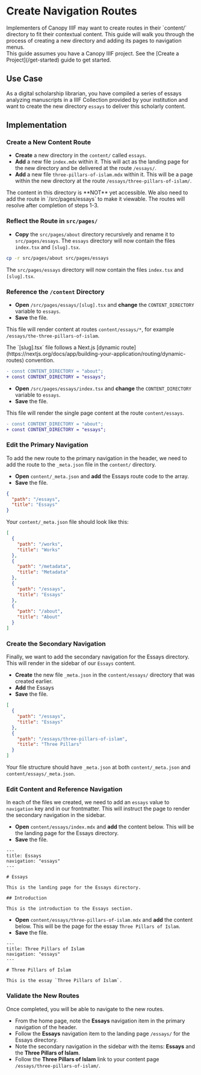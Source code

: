 
# Create Navigation Routes

<Section size="1">
  <Text size="4" mt="9">
    Implementers of Canopy IIIF may want to create routes in their `content/`
    directory to fit their contextual content. This guide will walk you through
    the process of creating a new directory and adding its pages to navigation
    menus.
  </Text>
</Section>

<Callout>
  This guide assumes you have a Canopy IIIF project. See the [Create a
  Project](/get-started) guide to get started.
</Callout>

## Use Case

As a digital scholarship librarian, you have compiled a series of essays analyzing manuscripts in a IIIF Collection provided by your institution and want to create the new directory `essays` to deliver this scholarly content.

## Implementation

<Steps>

### Create a New Content Route

- **Create** a new directory in the `content/` called `essays`.
- **Add** a new file `index.mdx` within it. This will act as the landing page for the new directory and be delivered at the route `/essays/`.
- **Add** a new file `three-pillars-of-islam.mdx` within it. This will be a page within the new directory at the route `/essays/three-pillars-of-islam/`.

<FileTree>
  <FileTree.Folder name="content" defaultOpen>
    <FileTree.Folder name="about">
      <FileTree.File name="_meta.json" />
      <FileTree.File name="index.mdx" />
      <FileTree.File name="example.mdx" />
    </FileTree.Folder>
    <FileTree.Folder name="essays" defaultOpen>
      <FileTree.File name="index.mdx" />
      <FileTree.File name="three-pillars-of-islam.mdx" />
    </FileTree.Folder>
  </FileTree.Folder>
</FileTree>

<Callout>
  The content in this directory is **NOT** yet accessible. We also need to add
  the route in `/src/pages/essays` to make it viewable. The routes will resolve
  after completion of steps 1-3.
</Callout>

### Reflect the Route in `src/pages/`

- **Copy** the `src/pages/about` directory recursively and rename it to `src/pages/essays`. The `essays` directory will now contain the files `index.tsx` and `[slug].tsx`.

```sh copy
cp -r src/pages/about src/pages/essays
```

The `src/pages/essays` directory will now contain the files `index.tsx` and `[slug].tsx`.

<FileTree>
  <FileTree.Folder name="src" defaultOpen>
    <FileTree.Folder name="pages" defaultOpen>
      <FileTree.Folder name="about">
        <FileTree.File name="[slug].tsx" />
        <FileTree.File name="index.tsx" />
      </FileTree.Folder>
      <FileTree.Folder name="essays" defaultOpen>
        <FileTree.File name="[slug].tsx" />
        <FileTree.File name="index.tsx" />
      </FileTree.Folder>
    </FileTree.Folder>
  </FileTree.Folder>
</FileTree>

### Reference the `/content` Directory

- **Open** `/src/pages/essays/[slug].tsx` and **change** the `CONTENT_DIRECTORY` variable to `essays`.
- **Save** the file.

This file will render content at routes `content/essays/*`, for example `/essays/the-three-pillars-of-islam`.

<Callout type="info">
  The `[slug].tsx` file follows a Next.js [dynamic
  route](https://nextjs.org/docs/app/building-your-application/routing/dynamic-routes)
  convention.
</Callout>

```diff filename="/src/pages/essays/[slug].tsx"
- const CONTENT_DIRECTORY = "about";
+ const CONTENT_DIRECTORY = "essays";
```

- **Open** `/src/pages/essays/index.tsx` and **change** the `CONTENT_DIRECTORY` variable to `essays`.
- **Save** the file.

This file will render the single page content at the route `content/essays`.

```diff filename="/src/pages/essays/index.tsx"
- const CONTENT_DIRECTORY = "about";
+ const CONTENT_DIRECTORY = "essays";
```

### Edit the Primary Navigation

To add the new route to the primary navigation in the header, we need to add the route to the `_meta.json` file in the `content/` directory.

- **Open** `content/_meta.json` and **add** the Essays route code to the array.
- **Save** the file.

```json copy
{
  "path": "/essays",
  "title": "Essays"
}
```

Your `content/_meta.json` file should look like this:

```json filename="content/_meta.json" copy {10-13}
[
  {
    "path": "/works",
    "title": "Works"
  },
  {
    "path": "/metadata",
    "title": "Metadata"
  },
  {
    "path": "/essays",
    "title": "Essays"
  },
  {
    "path": "/about",
    "title": "About"
  }
]
```

### Create the Secondary Navigation

Finally, we want to add the secondary navigation for the Essays directory. This will render in the sidebar of our `Essays` content.

- **Create** the new file `_meta.json` in the `content/essays/` directory that was created earlier.
- **Add** the Essays
- **Save** the file.

```json copy filename="content/essays/_meta.json"
[
  {
    "path": "/essays",
    "title": "Essays"
  },
  {
    "path": "/essays/three-pillars-of-islam",
    "title": "Three Pillars"
  }
]
```

Your file structure should have `_meta.json` at both `content/_meta.json` and `content/essays/_meta.json`.

<FileTree>
  <FileTree.Folder name="content" defaultOpen>
    <FileTree.File name="_meta.json" />
    <FileTree.Folder name="about">
      <FileTree.File name="_meta.json" />
      <FileTree.File name="index.mdx" />
      <FileTree.File name="example.mdx" />
    </FileTree.Folder>
    <FileTree.Folder name="essays" defaultOpen>
      <FileTree.File name="_meta.json" />
      <FileTree.File name="index.mdx" />
      <FileTree.File name="three-pillars-of-islam.mdx" />
    </FileTree.Folder>
  </FileTree.Folder>
</FileTree>

### Edit Content and Reference Navigation

In each of the files we created, we need to add an `essays` value to `navigation` key and in our frontmatter. This will instruct the page to render the secondary navigation in the sidebar.

- **Open** `content/essays/index.mdx` and **add** the content below. This will be the landing page for the Essays directory.
- **Save** the file.

```mdx filename="content/essays/index.mdx" copy {3}
---
title: Essays
navigation: "essays"
---

# Essays

This is the landing page for the Essays directory.

## Introduction

This is the introduction to the Essays section.
```

- **Open** `content/essays/three-pillars-of-islam.mdx` and **add** the content below. This will be the page for the essay `Three Pillars of Islam`.
- **Save** the file.

```mdx filename="content/essays/three-pillars-of-islam.mdx" copy {3}
---
title: Three Pillars of Islam
navigation: "essays"
---

# Three Pillars of Islam

This is the essay `Three Pillars of Islam`.
```

### Validate the New Routes

Once completed, you will be able to navigate to the new routes.

- From the home page, note the **Essays** navigation item in the primary navigation of the header.
- Follow the **Essays** navigation item to the landing page `/essays/` for the Essays directory.
- Note the secondary navigation in the sidebar with the items: **Essays** and the **Three Pillars of Islam**.
- Follow the **Three Pillars of Islam** link to your content page `/essays/three-pillars-of-islam/`.

</Steps>
